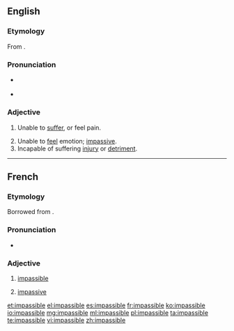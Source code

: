 ==English==

===Etymology===
From {{etyl|fr|en}} {{term|impassible|lang=fr}}.

===Pronunciation===
* {{a|UK}} {{IPA|/ɪmˈpasɪbəl/}}
* {{audio|en-us-impassible.ogg|Audio (US)}}

===Adjective===
{{en-adj}}

# {{context|chiefly|_|theology|lang=en}} Unable to [[suffer]], or feel pain.
# Unable to [[feel]] emotion; [[impassive]].
# Incapable of suffering [[injury]] or [[detriment]].

----

==French==

===Etymology===
Borrowed from {{etyl|LL.|fr}} {{term|impassibilis}}.

===Pronunciation===
* {{IPA|/ɛ̃pasibl/|lang=fr}}

===Adjective===
{{fr-adj|mf}}

# {{context|theology|lang=fr}} [[#English|impassible]]
# [[impassive]]

[[et:impassible]]
[[el:impassible]]
[[es:impassible]]
[[fr:impassible]]
[[ko:impassible]]
[[io:impassible]]
[[mg:impassible]]
[[ml:impassible]]
[[pl:impassible]]
[[ta:impassible]]
[[te:impassible]]
[[vi:impassible]]
[[zh:impassible]]